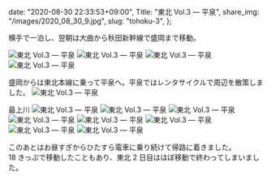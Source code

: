   date: "2020-08-30 22:33:53+09:00",
  Title: "東北 Vol.3 ― 平泉",
  share_img: "/images/2020_08_30_9.jpg",
  slug: "tohoku-3",
};

横手で一泊し、翌朝は大曲から秋田新幹線で盛岡まで移動。

![東北 Vol.3 ― 平泉](/images/2020_08_30_1.jpg)
![東北 Vol.3 ― 平泉](/images/2020_08_30_2.jpg)
![東北 Vol.3 ― 平泉](/images/2020_08_30_3.jpg)
![東北 Vol.3 ― 平泉](/images/2020_08_30_4.jpg)

盛岡からは東北本線に乗って平泉へ。平泉ではレンタサイクルで周辺を散策しました。
![東北 Vol.3 ― 平泉](/images/2020_08_30_5.jpg)

<span className="caption">最上川</span>
![東北 Vol.3 ― 平泉](/images/2020_08_30_6.jpg) ![東北 Vol.3 ― 平泉](/images/2020_08_30_7.jpg)
![東北 Vol.3 ― 平泉](/images/2020_08_30_8.jpg) ![東北 Vol.3 ― 平泉](/images/2020_08_30_9.jpg)
![東北 Vol.3 ― 平泉](/images/2020_08_30_10.jpg) ![東北 Vol.3 ― 平泉](/images/2020_08_30_11.jpg)
![東北 Vol.3 ― 平泉](/images/2020_08_30_12.jpg) ![東北 Vol.3 ― 平泉](/images/2020_08_30_13.jpg)

このあとはお昼すぎからひたすら電車に乗り続けて帰路に着きました。<br />
18 きっぷで移動したこともあり、東北 2 日目はほぼ移動で終わってしまいました。
